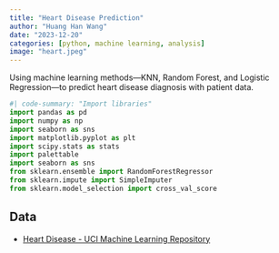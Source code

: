 ```yaml
---
title: "Heart Disease Prediction"
author: "Huang Han Wang"
date: "2023-12-20"
categories: [python, machine learning, analysis]
image: "heart.jpeg"
---
```


Using machine learning methods---KNN, Random Forest, and Logistic Regression---to predict heart disease diagnosis with patient data.

```python
#| code-summary: "Import libraries"
import pandas as pd
import numpy as np
import seaborn as sns
import matplotlib.pyplot as plt
import scipy.stats as stats
import palettable
import seaborn as sns
from sklearn.ensemble import RandomForestRegressor
from sklearn.impute import SimpleImputer
from sklearn.model_selection import cross_val_score
```

## Data

-   [Heart Disease - UCI Machine Learning Repository](https://archive.ics.uci.edu/dataset/45/heart+disease)

```python

```
